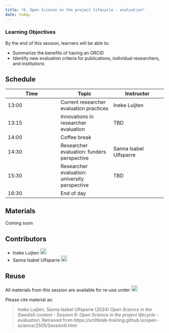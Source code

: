 ```yaml
---
title: "6. Open Science in the project lifecycle - evaluation"
date: today
---
```


::: {.callout-tip}
### Learning Objectives

By the end of this session, learners will be able to:

- Summarize the benefits of having an ORCID   
- Identify new evaluation criteria for publications, individual researchers, and institutions  


:::

## Schedule  

| Time | Topic | Instructor |
|------|------|------|
| 13:00 | Current researcher evaluation practices | Ineke Luijten |
| 13:15 | Innovations in researcher evaluation | TBD |
| 14:00 | Coffee break |   |
| 14:30 | Researcher evaluation: funders perspective | Sanna Isabel Ulfsparre |
| 15:30 | Researcher evaluation: university perspective | TBD |  
| 16:30 | End of day |   |   



## Materials  
  
Coming soon
  
<!-- 
**Lecture videos**

<iframe src="https://drive.google.com/file/d/10efsWi_hmApwZ9j79fmFt4JRxEogQ4y3/preview" width="640" height="480" allow="autoplay"></iframe>

[The full transcript can be downloaded here](https://drive.google.com/file/d/1gBhJ3rPYa0pFCa67XO4rGs7DfmDzTF1T/view).


**Lecture slides**  

<iframe style="border: none;" title="Iframe Example" src="https://docs.google.com/presentation/d/e/2PACX-1vSBZ-tu_mbITrPtmyg06sAx47DQFWJPlYcGpjJW0s4_WiChEXKCSrOmI_PMCGH_OwVsDZ1JN7lM2ntp/embed?start=false&loop=false&delayms=3000" width="500" height="300" data-mce-fragment="1"></iframe>


<a class="inline_disabled" href="https://docs.google.com/presentation/d/1yjazFiQZFZclHkeI_8rW-JON35IiXqyk/export/pdf" target="_blank" rel="noopener">Introduction: Download PDF</a>


**Practical assignments**  

Coming soon  
  
 
<br>
-->

## Contributors

- Ineke Luijten <a href="https://orcid.org/0000-0001-5768-275X" rel="orcid"><img src="img/ORCID_Logomark.png" alt="" width="20" height="20"/></a>
- Sanna Isabel Ulfsparre <a href="https://orcid.org/0000-0002-4474-8366" rel="orcid"><img src="img/ORCID_Logomark.png" alt="" width="20" height="20"/></a>



## Reuse  

All materials from this session are available for re-use under <a href="https://creativecommons.org/licenses/by/4.0/" rel="orcid"><img src="img/CCBY4.0.png" alt="" height="20"/></a>


Please cite material as:   
   
> Ineke Luijten, Sanna Isabel Ulfsparre (2024) *Open Science in the Swedish context - Session 6: Open Science in the project lifecycle - evaluation*. Retrieved from https://scilifelab-training.github.io/open-science/2505/Session6.html   






